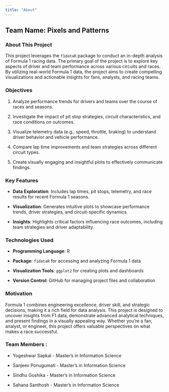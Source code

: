 ```yaml
---
title: "About"
---
```


## Team Name: Pixels and Patterns

### **About This Project**

This project leverages the `f1dataR` package to conduct an in-depth analysis of Formula 1 racing data. The primary goal of the project is to explore key aspects of driver and team performance across various circuits and races. By utilizing real-world Formula 1 data, the project aims to create compelling visualizations and actionable insights for fans, analysts, and racing teams.

### **Objectives**

1.  Analyze performance trends for drivers and teams over the course of races and seasons.

2.  Investigate the impact of pit stop strategies, circuit characteristics, and race conditions on outcomes.

3.  Visualize telemetry data (e.g., speed, throttle, braking) to understand driver behavior and vehicle performance.

4.  Compare lap time improvements and team strategies across different circuit types.

5.  Create visually engaging and insightful plots to effectively communicate findings.

### **Key Features**

-   **Data Exploration**: Includes lap times, pit stops, telemetry, and race results for recent Formula 1 seasons.

-   **Visualization**: Generates intuitive plots to showcase performance trends, driver strategies, and circuit-specific dynamics.

-   **Insights**: Highlights critical factors influencing race outcomes, including team strategies and driver adaptability.

### **Technologies Used**

-   **Programming Language**: R

-   **Package**: `f1dataR` for accessing and analyzing Formula 1 data

-   **Visualization Tools**: `ggplot2` for creating plots and dashboards

-   **Version Control**: GitHub for managing project files and collaboration

### **Motivation**

Formula 1 combines engineering excellence, driver skill, and strategic decisions, making it a rich field for data analysis. This project is designed to uncover insights from F1 data, demonstrate advanced analytical techniques, and present findings in a visually appealing way. Whether you're a fan, analyst, or engineer, this project offers valuable perspectives on what makes a race successful.

### Team Members :

-   Yogeshwar Sapkal - Master's in Information Science

-   Sanjeev Ponugumati - Master's in Information Science

-   Sindhu Goshika - Master's in Information Science

-   Sahana Santhosh - Master's in Information Science
